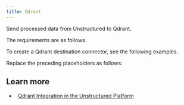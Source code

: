 ```yaml
---
title: Qdrant
---
```



<FirstTimeAPIDestinationConnector />

Send processed data from Unstructured to Qdrant.

The requirements are as follows.


<QdrantPrerequisites />

To create a Qdrant destination connector, see the following examples.


<CodeGroup>
    <QdrantSDK />
    <QdrantAPIRESTCreate />
</CodeGroup>

Replace the preceding placeholders as follows:


<QdrantAPIPlaceholders />

## Learn more

- <Icon icon="blog" />&nbsp;&nbsp;[Qdrant Integration in the Unstructured Platform](https://unstructured.io/blog/streamlining-rag-pipeline-development-qdrant-integration-in-the-unstructured-platform)

